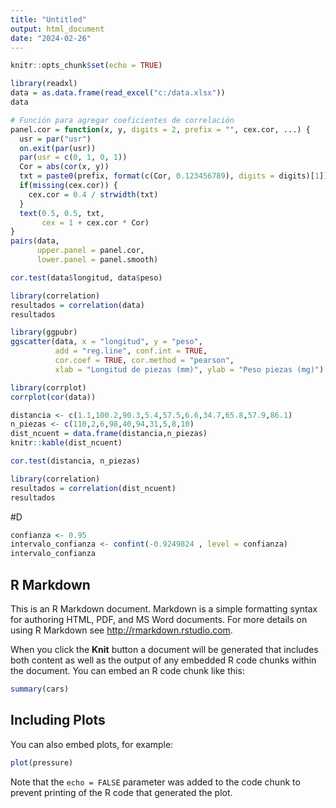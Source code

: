 ```yaml
---
title: "Untitled"
output: html_document
date: "2024-02-26"
---
```


```r
knitr::opts_chunk$set(echo = TRUE)
```
```r
library(readxl)
data = as.data.frame(read_excel("c:/data.xlsx"))
data
```
```r
# Función para agregar coeficientes de correlación
panel.cor = function(x, y, digits = 2, prefix = "", cex.cor, ...) {
  usr = par("usr")
  on.exit(par(usr))
  par(usr = c(0, 1, 0, 1))
  Cor = abs(cor(x, y))
  txt = paste0(prefix, format(c(Cor, 0.123456789), digits = digits)[1])
  if(missing(cex.cor)) {
    cex.cor = 0.4 / strwidth(txt)
  }
  text(0.5, 0.5, txt,
       cex = 1 + cex.cor * Cor)
}
pairs(data,
      upper.panel = panel.cor,
      lower.panel = panel.smooth)
```
```r
cor.test(data$longitud, data$peso)
```
```r
library(correlation)
resultados = correlation(data)
resultados
```
```r
library(ggpubr)
ggscatter(data, x = "longitud", y = "peso",
          add = "reg.line", conf.int = TRUE,
          cor.coef = TRUE, cor.method = "pearson",
          xlab = "Longitud de piezas (mm)", ylab = "Peso piezas (mg)")
```

```r
library(corrplot)
corrplot(cor(data))
```

```r
distancia <- c(1.1,100.2,90.3,5.4,57.5,6.6,34.7,65.8,57.9,86.1)
n_piezas <- c(110,2,6,98,40,94,31,5,8,10)
dist_ncuent = data.frame(distancia,n_piezas)
knitr::kable(dist_ncuent)
```

```r
cor.test(distancia, n_piezas)
```
```r
library(correlation)
resultados = correlation(dist_ncuent)
resultados
```
#D

```r
confianza <- 0.95
intervalo_confianza <- confint(-0.9249824 , level = confianza)
intervalo_confianza
```







## R Markdown

This is an R Markdown document. Markdown is a simple formatting syntax for authoring HTML, PDF, and MS Word documents. For more details on using R Markdown see <http://rmarkdown.rstudio.com>.

When you click the **Knit** button a document will be generated that includes both content as well as the output of any embedded R code chunks within the document. You can embed an R code chunk like this:

```r
summary(cars)
```

## Including Plots

You can also embed plots, for example:

```r
plot(pressure)
```

Note that the `echo = FALSE` parameter was added to the code chunk to prevent printing of the R code that generated the plot.
